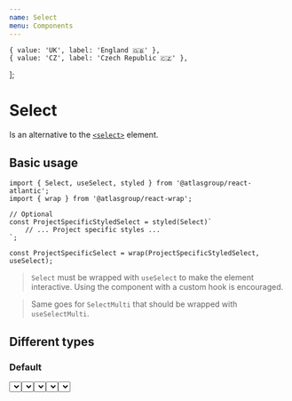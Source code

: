 ```yaml
---
name: Select
menu: Components
---
```




    { value: 'UK', label: 'England 🇬🇧' },
    { value: 'CZ', label: 'Czech Republic 🇨🇿' },
];

# Select

Is an alternative to the [`<select>`](https://developer.mozilla.org/en-US/docs/Web/HTML/Element/select) element.

## Basic usage

```tsx
import { Select, useSelect, styled } from '@atlasgroup/react-atlantic';
import { wrap } from '@atlasgroup/react-wrap';

// Optional
const ProjectSpecificStyledSelect = styled(Select)`
    // ... Project specific styles ...
`;

const ProjectSpecificSelect = wrap(ProjectSpecificStyledSelect, useSelect);
```

> `Select` must be wrapped with `useSelect` to make the element interactive. Using the component with a custom hook is encouraged.

> Same goes for `SelectMulti` that should be wrapped with `useSelectMulti`.

## Different types

### Default

<Playground>
    <Select options={options} />
</Playground>

### Multi

<Playground>
    <SelectMulti options={options} />
</Playground>

## Different sizes

<Playground>
    <WrapperHorizontal>
        <Select options={options} size="small" />
        <Select options={options} size="medium" />
        <Select options={options} size="large" />
    </WrapperHorizontal>
</Playground>

## FullWidth

<Playground>
    <Select options={options} isFullWidth />
</Playground>

## Known issues

-   [#1] - Unnecessary wrapping of the component in each project
-   [#2] - The component is not accessible via keyboard (might be useful for accessibility)
-   [#3] - Third party component is used
